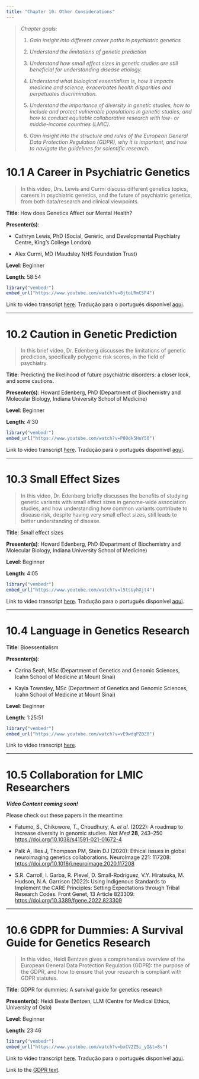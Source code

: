 ```yaml
---
title: "Chapter 10: Other Considerations"
---
```


> *Chapter goals:*
>
> 1.  *Gain insight into different career paths in psychiatric genetics*
>
> 2.  *Understand the limitations of genetic prediction*
>
> 3.  *Understand how small effect sizes in genetic studies are still beneficial for understanding disease etiology.*
>
> 4.  *Understand what biological essentialism is, how it impacts medicine and science, exacerbates health disparities and perpetuates discrimination.*
>
> 5.  *Understand the importance of diversity in genetic studies, how to include and protect vulnerable populations in genetic studies, and how to conduct equitable collaborative research with low- or middle-income countries (LMIC).*
>
> 6.  *Gain insight into the structure and rules of the European General Data Protection Regulation (GDPR), why it is important, and how to navigate the guidelines for scientific research.*

# 10.1 A Career in Psychiatric Genetics {#sec-section1}

> In this video, Drs. Lewis and Curmi discuss different genetics topics, careers in psychiatric genetics, and the future of psychiatric genetics, from both data/research and clinical viewpoints.

**Title**: How does Genetics Affect our Mental Health?

**Presenter(s)**:

-   Cathryn Lewis, PhD (Social, Genetic, and Developmental Psychiatry Centre, King's College London)

-   Alex Curmi, MD (Maudsley NHS Foundation Trust)

**Level**: Beginner

**Length**: 58:54

```r
library("vembedr")
embed_url("https://www.youtube.com/watch?v=8jtoLRmC5F4")
```

Link to video transcript [here](chapter10.1_transcript.qmd). Tradução para o português disponível [aqui](chapter10.1_transcript_portugues.qmd#sec-section1).

------------------------------------------------------------------------

# 10.2 Caution in Genetic Prediction {#sec-section2}

> In this brief video, Dr. Edenberg discusses the limitations of genetic prediction, specifically polygenic risk scores, in the field of psychiatry.

**Title**: Predicting the likelihood of future psychiatric disorders: a closer look, and some cautions.

**Presenter(s)**: Howard Edenberg, PhD (Department of Biochemistry and Molecular Biology, Indiana University School of Medicine)

**Level**: Beginner

**Length**: 4:30

```r
library("vembedr")
embed_url("https://www.youtube.com/watch?v=P8Odk5HuY50")
```

Link to video transcript [here](chapter10.2_transcript.qmd). Tradução para o português disponível [aqui](chapter10.2_transcript_portugues.qmd#sec-section1).

------------------------------------------------------------------------

# 10.3 Small Effect Sizes {#sec-section3}

> In this video, Dr. Edenberg briefly discusses the benefits of studying genetic variants with small effect sizes in genome-wide association studies, and how understanding how common variants contribute to disease risk, despite having very small effect sizes, still leads to better understanding of disease.

**Title**: Small effect sizes

**Presenter(s)**: Howard Edenberg, PhD (Department of Biochemistry and Molecular Biology, Indiana University School of Medicine)

**Level**: Beginner

**Length**: 4:05

```r
library("vembedr")
embed_url("https://www.youtube.com/watch?v=l5tsUyhXjt4")
```

Link to video transcript [here](chapter10.3_transcript.qmd). Tradução para o português disponível [aqui](chapter10.3_transcript_portugues.qmd#sec-section1).

------------------------------------------------------------------------

# 10.4 Language in Genetics Research {#sec-section4}

**Title**: Bioessentialism

**Presenter(s)**:

-   Carina Seah, MSc (Department of Genetics and Genomic Sciences, Icahn School of Medicine at Mount Sinai)

-   Kayla Townsley, MSc (Department of Genetics and Genomic Sciences, Icahn School of Medicine at Mount Sinai)

**Level**: Beginner

**Length**: 1:25:51

```r
library("vembedr")
embed_url("https://www.youtube.com/watch?v=vE9wdqPZ0Z0")
```

Link to video transcript [here](chapter10.4_transcript.qmd).

------------------------------------------------------------------------

# 10.5 Collaboration for LMIC Researchers {#sec-section5}

***Video Content coming soon!***

Please check out these papers in the meantime:

-   Fatumo, S., Chikowore, T., Choudhury, A. *et al.* (2022): A roadmap to increase diversity in genomic studies. *Nat Med* **28**, 243--250 <https://doi.org/10.1038/s41591-021-01672-4>

-   Palk A, Illes J, Thompson PM, Stein DJ (2020): Ethical issues in global neuroimaging genetics collaborations. NeuroImage 221: 117208: <https://doi.org/10.1016/j.neuroimage.2020.117208>

-   S.R. Carroll, I. Garba, R. Plevel, D. Small-Rodriguez, V.Y. Hiratsuka, M. Hudson, N.A. Garrison (2022): Using Indigenous Standards to Implement the CARE Principles: Setting Expectations through Tribal Research Codes. Front Genet, 13 Article 823309: <https://doi.org/10.3389/fgene.2022.823309>

------------------------------------------------------------------------

# 10.6 GDPR for Dummies: A Survival Guide for Genetics Research {#sec-section6}

> In this video, Heidi Bentzen gives a comprehensive overview of the European General Data Protection Regulation (GDPR): the purpose of the GDPR, and how to ensure that your research is compliant with GDPR statutes.

**Title**: GDPR for dummies: A survival guide for genetics research

**Presenter(s)**: Heidi Beate Bentzen, LLM (Centre for Medical Ethics, University of Oslo)

**Level**: Beginner

**Length**: 23:46

```r
library("vembedr")
embed_url("https://www.youtube.com/watch?v=bxCV2Z5i_yI&t=8s")
```

Link to video transcript [here](chapter10.6_transcript.qmd). Tradução para o português disponível [aqui](chapter10.6_transcript_portugues.qmd#sec-section1).

Link to the [GDPR text](https://gdpr-info.eu/).

